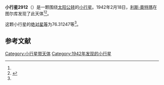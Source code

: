 {{Infobox planet
| bgcolour = #FFFFC0
| name = 2912 Lapalma
| symbol = 
| image = 
| caption = 
| discovery = yes
| discovery_ref = 
| discoverer = [[利斯·奧特瑪|利斯·奧特瑪]]
| discovery_site = [[图尔库|图尔库]] 
| discovered = 1942年2月18日
| designations = yes
| mp_name = 
| named_after = 
| alt_names = 1942 DM/ 1956 EN / 1973 AJ2 / 1973 CB / 1979 YJ / 1980 BG / 1980 DY5
| mp_category = [[主带小行星|主带小行星]]
| orbit_ref = <ref name="a">[http://ssd.jpl.nasa.gov/sbdb.cgi?sstr=2912 2912 Lapalma] {{Wayback|url=http://ssd.jpl.nasa.gov/sbdb.cgi?sstr=2912 |date=20200820013943 }}，小行星數據庫瀏覽器（JPL Small-Body Database Browser）－[[美国国家航空航天局|美国国家航空航天局]]喷气推进实验室</ref>
| epoch = 2456400.5 (2013年4月18日更新)
| aphelion = {{convert|2.4525812|AU|km|3|abbr=on|lk=out}}
| perihelion = {{convert|2.1248576|AU|km|3|abbr=on}}
| semimajor = {{convert|2.2887194|AU|km|3|abbr=on}}
| eccentricity = 0.0715954
| period = 1264.699275 [[日|日]]<br />3.46[[儒略年|儒略年]]
| avg_speed = 
| inclination = 7.27734
| asc_node = 108.17181
| mean_anomaly = 
| arg_peri = 76.31247
| satellites = 
| physical_characteristics = yes
| dimensions = 
| mass = 
| density = 
| surface_grav = 
| escape_velocity = 
| sidereal_day = 
| axial_tilt = 
| pole_ecliptic_lat = 
| pole_ecliptic_lon = 
| albedo = 
| temperatures= 
| temp_name1 = 
| mean_temp_1 = 
| max_temp_1 = 
| temp_name2 = 
| max_temp_2 = 
| spectral_type = 
| abs_magnitude = 76.31247
}}

'''小行星2912'''（{{lang-en|2912 Lapalma}}）是一颗围绕[[太阳|太阳]][[公转|公转]]的[[小行星|小行星]]。1942年2月18日，[[利斯·奧特瑪|利斯·奧特瑪]]在图尔库发现了此天体<ref name="a" /><ref>{{cite news|title=小行星列表|url=http://cfa-www.harvard.edu/iau/lists/NumberedMPs.txt|accessdate=2013-07-08|newspaper=哈佛大学|archive-date=2008-05-17|archive-url=https://web.archive.org/web/20080517010638/http://cfa-www.harvard.edu/iau/lists/NumberedMPs.txt|dead-url=no}}</ref>。

这颗小行星的[[绝对星等|绝对星等]]为76.31247等<ref name="a" />。

==参考文献==
{{reflist}}
{{Minor Planet Number|[[小行星2911|小行星2911]]|[[小行星2913|小行星2913]]}}

{{小天体}}

[[Category:小行星带天体|Category:小行星带天体]]
[[Category:1942年发现的小行星|Category:1942年发现的小行星]]

{{asteroid-stub}}